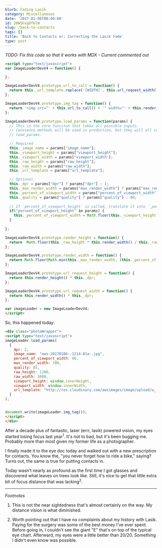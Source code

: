 ```yaml
---
blurb: Fading Lasik
category: Miscellaneous
date: '2017-01-06T00:00:00'
id: 20WShxg8f6lW
slug: /back-to-contacts
tags: []
title: 'Back to Contacts or: Correcting the Lasik Fade'
type: post
---
```


*TODO: Fix this code so that it works with MDX - Current commented out*

```html
<script type="text/javascript">
var ImageLoaderDevV4 = function() {

};

ImageLoaderDevV4.prototype.url_to_call = function() {
  return this._url_template.replace('[WIDTH]', this.url_request_width()).replace('[HEIGHT]', this.url_request_height()).replace('[QUALITY]', this._quality).replace('[IMAGE_NAME]', this._image_name) 
};

ImageLoaderDevV4.prototype.img_tag = function() {
  return '<img src="' + this.url_to_call() + '" width="' + this.render_width() + '" height="' + this.render_height() + '" />'
};

ImageLoaderDevV4.prototype.load_params = function(params) {
  // This is the core funciton that takes all possible inputs.
  // Convience methods will be used in production, but they will all communicate
  // load_params. 

  // Required
  this._image_name = params["image_name"];
  this._viewport_height = params["viewport_height"];
  this._viewport_width = params["viewport_width"];
  this._raw_height = params["raw_height"];
  this._raw_width = params["raw_width"];
  this._url_template = params["url_template"];

  // Optional 
  this._dpr = params["dpr"] ? params["dpr"] : 1;
  this._max_render_width = params["max_render_width"] ? params["max_render_width"] : params["raw_width"];
  this._percent_of_viewport_width = params["percent_of_viewport_width"] ? params["percent_of_viewport_width"] : 100;
  this._quality = params["quality"] ? params["quality"] : 80;
  
  // If `percent_of_viewport_height` is called, translate it into `_percent_of_viewport_width`.
  if("percent_of_viewport_height" in params) {
    this._percent_of_viewport_width = Math.floor(this._viewport_height * params["percent_of_viewport_height"] * this._raw_width / this._raw_height / this._viewport_width);
  }
  
};

ImageLoaderDevV4.prototype.render_height = function() {
  return  Math.floor(this._raw_height * this.render_width() / this._raw_width );
};

ImageLoaderDevV4.prototype.render_width = function() {
  return Math.floor(Math.min(this._max_render_width, (this._percent_of_viewport_width * .01 * this._viewport_width)));
};

ImageLoaderDevV4.prototype.url_request_height = function() {
  return this.render_height() * this._dpr; 
};

ImageLoaderDevV4.prototype.url_request_width = function() {
  return this.render_width() * this._dpr; 
};

var imageLoader = new ImageLoaderDevV4;
</script>
```


So, this happened today:

```html
<div class="photoWrapper">
<script type="text/javascript">
imageLoader.load_params(
  {
    dpr: 2,
    image_name: "aws-20170106--1214-01a-.jpg",
    percent_of_viewport_width: 96,
    max_render_width: 700,
    quality: 85,
    raw_height: 1200,
    raw_width: 1600,
    viewport_height: window.innerHeight,
    viewport_width: window.innerWidth,
    url_template: "http://res.cloudinary.com/awsimages/image/upload/w_[WIDTH],h_[HEIGHT],q_[QUALITY]/i/[IMAGE_NAME]"
  }
);


document.write(imageLoader.img_tag());
</script>
</div>
```

After a decade plus of fantastic, laser (errr, lasik) powered vision, my eyes started losing focus last year<sup>1</sup>. It's not to bad, but it's been bugging me. Probably more than most given my former life as a photographer. 

I finally made it to the eye doc today and walked out with a new prescription for contacts. You know the, "you never forget how to ride a bike," saying? Turns out, the same is true for putting contacts in. 

Today wasn't nearly as profound as the first time I got glasses and discovered what leaves on trees look like. Still, it's nice to get that little extra bit of focus distance that was lacking<sup>2</sup>. 


---


_Footnotes_

1. This is not the near sightedness that's almost certainly on the way. My distance vision is what diminished. 

2. Worth pointing out that I have no complaints about my history with Lasik. Paying for the surgery was some of the best money I've ever spent. Before going in, I couldn't see the giant "E" that's on top of the typical eye chart. Afterward, my eyes were a little better than 20/20. Something I didn't even know was possible.